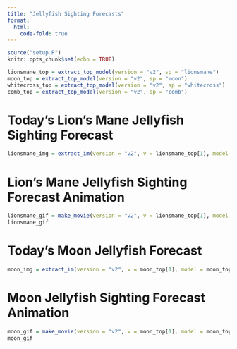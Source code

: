```yaml
---
title: "Jellyfish Sighting Forecasts"
format:
  html:
    code-fold: true
---
```


```r
source("setup.R")
knitr::opts_chunk$set(echo = TRUE)

lionsmane_top = extract_top_model(version = "v2", sp = "lionsmane")
moon_top = extract_top_model(version = "v2", sp = "moon")
whitecross_top = extract_top_model(version = "v2", sp = "whitecross")
comb_top = extract_top_model(version = "v2", sp = "comb")
```

# Today's Lion's Mane Jellyfish Sighting Forecast
```r
lionsmane_img = extract_im(version = "v2", v = lionsmane_top[1], model = lionsmane_top[2])
```

# Lion's Mane Jellyfish Sighting Forecast Animation
```r
lionsmane_gif = make_movie(version = "v2", v = lionsmane_top[1], model = lionsmane_top[2])
lionsmane_gif
```

# Today's Moon Jellyfish Forecast
```r
moon_img = extract_im(version = "v2", v = moon_top[1], model = moon_top[2])
```

# Moon Jellyfish Sighting Forecast Animation
```r
moon_gif = make_movie(version = "v2", v = moon_top[1], model = moon_top[2])
moon_gif
```

<!-- # Today's White Cross Jellyfish Forecast -->
<!-- ```{r whitecross, echo=FALSE} -->
<!-- whitecross_img = extract_im(version = "v2", v = whitecross_top[1], model = whitecross_top[2]) -->
<!-- ``` -->

<!-- # White Cross Jellyfish Sighting Forecast Animation -->
<!-- ```{r wc animation, echo=FALSE} -->
<!-- whitecross_gif = make_movie(version = "v2", v = whitecross_top[1], model = whitecross_top[2]) -->
<!-- whitecross_gif -->
<!-- ``` -->

<!-- # Today's Comb Jellyfish Forecast -->
<!-- ```{r comb, echo=FALSE} -->
<!-- comb_img = extract_im(version = "v2", v = comb_top[1], model = comb_top[2]) -->
<!-- ``` -->

<!-- # Comb Jellyfish Sighting Forecast Animation -->
<!-- ```{r comb animation, echo=FALSE} -->
<!-- # comb_gif = make_movie(version = "v2", v = comb_top[1], model = comb_top[2]) -->
<!-- # comb_gif -->
<!-- ``` -->